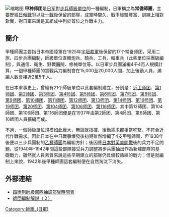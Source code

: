 {{expand|time=2012-12-15T08:29:33+00:00}}
{{unreferenced|time=2013-12-31}}
[[File:Formation_of_a_division_of_the_Japanese_1st._Army_after_the_Battle_of_Mukden.jpg|缩略图]]
'''甲种师团'''是[[日军|日军]]對[[师_(军队)|步兵師級單位]]的一種編制，日軍稱之為'''常備師團'''，主要歷經[[日俄戰爭|日俄戰爭]]以及[[一戰|一戰]]後保留的部隊，成軍時間久、戰爭經驗豐富、訓練上相對紮實，對日軍來說是其組成中列於首位之作戰主力。

==簡介==
甲種師團主要指日本帝國陸軍在1925年[[宇垣裁军|宇垣裁軍]]後保留的17个常备师团，采用二旅、四步兵團編制，師級單位直轄炮兵、騎兵、工兵、輜重兵（此些單位採團級編制），與通信、衛生、野戰醫院、修械單位等。以日軍步兵團滿編4千4百人規模計算，一個甲種師團的實戰兵力編制會在15,000至20,000人間，加上後勤人員，滿編人数會接近2萬5千人。

在日本軍事史上，曾經有21个師級單位以此套編制建立，分別是：[[近卫师团|近卫师团]]、[[第1師團_(日本陸軍)|第1师团]]、[[第2師團|第2师团]]、[[第3师团|第3师团]]、[[第4师团|第4师团]]、[[第5师团|第5师团]]、[[第6师团|第6师团]]、[[第7師團|第7师团]]、[[第8師團|第8师团]]、[[第9师团|第9师团]]、[[第10师团|第10师团]]、[[第11师团|第11师团]]、[[第12師團|第12师团]]、[[第13师团|第13师团]]、[[第14师团|第14师团]]、[[第16师团|第16师团]]、[[第19師團|第19师团]]、[[第20師團|第20师团]]、[[第104师团|第104师团]]、[[第106师团|第106师团]]、[[第116师团_(日本陆军)|第116师团]]。其中第13師团、第104師团、第106師团、第116師团便是在1937年由第2師团、第4師团、第6師团、第16師团人員擴編而成。

不過，一個師級單位規模如此龐大，無論就指揮、後勤需求都相當吃緊，不符合近代作戰需求。因此日本在中日戰爭爆發後初期雖然增編了4支甲種師團，但1938年後便以三步兵團制的[[乙种师团|乙種師團]]為編組方針；後因應[[太平洋戰爭|日本對英美開戰]]後的兵力不足問題，從1940年-1942年間這些部隊接受兵力調整將步兵團抽出作為新建部隊的基礎戰力，雖然就人員素質來說這些早期建立的部隊仍具備較熟練的戰力；但是就編制上來說，1942年後甲種師團這套編制便在自然淘汰下消失。

==外部連結==
* [http://www1.odn.ne.jp/tobu7757/J_wsd/armydate/division/list_21.htm 四團制師級部隊抽調部隊時間表] {{Wayback|url=http://www1.odn.ne.jp/tobu7757/J_wsd/armydate/division/list_21.htm |date=20130116082223 }}
* [http://www1.odn.ne.jp/tobu7757/J_wsd/armydate/division/guide2.htm 師団編制解説（２）] {{Wayback|url=http://www1.odn.ne.jp/tobu7757/J_wsd/armydate/division/guide2.htm |date=20160506045824 }}
[[Category:師團_(日軍)|Category:師團_(日軍)]]